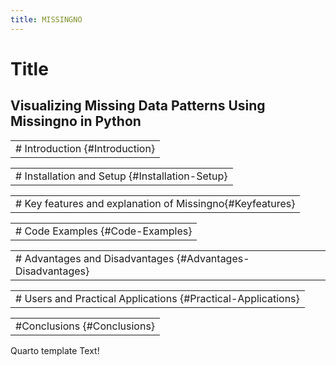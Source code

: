```yaml
---
title: MISSINGNO
---
```

# Title {#MISSINGNO}

Visualizing Missing Data Patterns Using Missingno in Python
---

---
# Introduction {#Introduction}
---

---
# Installation and Setup {#Installation-Setup}
---

---
# Key features and explanation of Missingno{#Keyfeatures}
---

---
# Code Examples {#Code-Examples}
---

---
# Advantages and Disadvantages {#Advantages-Disadvantages}
---

---
# Users and Practical Applications {#Practical-Applications}
---

---
#Conclusions {#Conclusions}
---


Quarto template Text!
